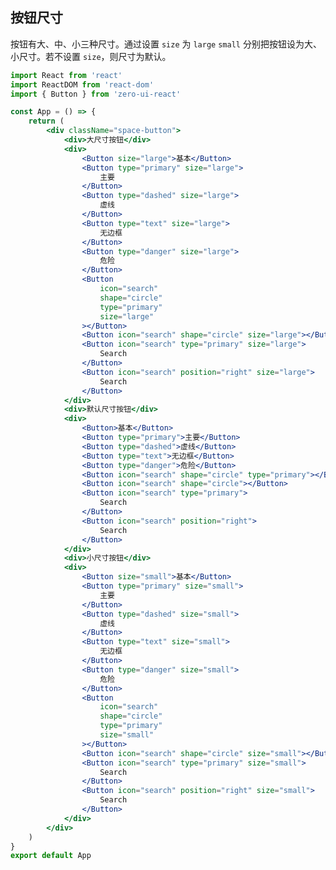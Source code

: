 ## 按钮尺寸

按钮有大、中、小三种尺寸。通过设置 `size` 为 `large` `small` 分别把按钮设为大、小尺寸。若不设置 `size`，则尺寸为默认。

```jsx
import React from 'react'
import ReactDOM from 'react-dom'
import { Button } from 'zero-ui-react'

const App = () => {
    return (
        <div className="space-button">
            <div>大尺寸按钮</div>
            <div>
                <Button size="large">基本</Button>
                <Button type="primary" size="large">
                    主要
                </Button>
                <Button type="dashed" size="large">
                    虚线
                </Button>
                <Button type="text" size="large">
                    无边框
                </Button>
                <Button type="danger" size="large">
                    危险
                </Button>
                <Button
                    icon="search"
                    shape="circle"
                    type="primary"
                    size="large"
                ></Button>
                <Button icon="search" shape="circle" size="large"></Button>
                <Button icon="search" type="primary" size="large">
                    Search
                </Button>
                <Button icon="search" position="right" size="large">
                    Search
                </Button>
            </div>
            <div>默认尺寸按钮</div>
            <div>
                <Button>基本</Button>
                <Button type="primary">主要</Button>
                <Button type="dashed">虚线</Button>
                <Button type="text">无边框</Button>
                <Button type="danger">危险</Button>
                <Button icon="search" shape="circle" type="primary"></Button>
                <Button icon="search" shape="circle"></Button>
                <Button icon="search" type="primary">
                    Search
                </Button>
                <Button icon="search" position="right">
                    Search
                </Button>
            </div>
            <div>小尺寸按钮</div>
            <div>
                <Button size="small">基本</Button>
                <Button type="primary" size="small">
                    主要
                </Button>
                <Button type="dashed" size="small">
                    虚线
                </Button>
                <Button type="text" size="small">
                    无边框
                </Button>
                <Button type="danger" size="small">
                    危险
                </Button>
                <Button
                    icon="search"
                    shape="circle"
                    type="primary"
                    size="small"
                ></Button>
                <Button icon="search" shape="circle" size="small"></Button>
                <Button icon="search" type="primary" size="small">
                    Search
                </Button>
                <Button icon="search" position="right" size="small">
                    Search
                </Button>
            </div>
        </div>
    )
}
export default App
```
